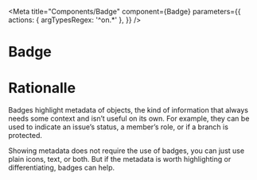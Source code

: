 <!-- Badge.stories.mdx -->


<Meta
  title="Components/Badge"
  component={Badge}
  parameters={{
    actions: { argTypesRegex: '^on.*' },
  }}
/>

# Badge

<Canvas>
  <Story story={stories.primary} />
</Canvas>

<ArgsTable of={Badge} story="^" />

# Rationalle

Badges highlight metadata of objects, the kind of information that always needs some context and isn’t useful on its own. For example, they can be used to indicate an issue’s status, a member’s role, or if a branch is protected.

Showing metadata does not require the use of badges, you can just use plain icons, text, or both. But if the metadata is worth highlighting or differentiating, badges can help.
